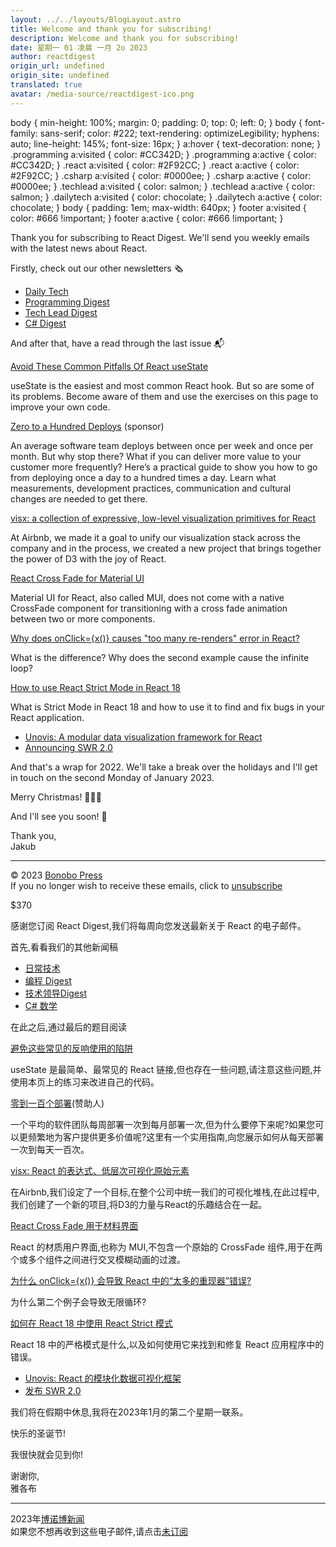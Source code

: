 ```yaml
---
layout: ../../layouts/BlogLayout.astro
title: Welcome and thank you for subscribing!
description: Welcome and thank you for subscribing!
date: 星期一 01 凌晨 一月 2o 2023
author: reactdigest
origin_url: undefined
origin_site: undefined
translated: true
avatar: /media-source/reactdigest-ico.png
---
```



<Reference client:only="react" title="Welcome and thank you for subscribing!" url="undefined" />

<Detail client:only="react">
	   body { min-height: 100%; margin: 0; padding: 0; top: 0; left: 0; } body { font-family: sans-serif; color: #222; text-rendering: optimizeLegibility; hyphens: auto; line-height: 145%; font-size: 16px; } a:hover { text-decoration: none; } .programming a:visited { color: #CC342D; } .programming a:active { color: #CC342D; } .react a:visited { color: #2F92CC; } .react a:active { color: #2F92CC; } .csharp a:visited { color: #0000ee; } .csharp a:active { color: #0000ee; } .techlead a:visited { color: salmon; } .techlead a:active { color: salmon; } .dailytech a:visited { color: chocolate; } .dailytech a:active { color: chocolate; } body { padding: 1em; max-width: 640px; } footer a:visited { color: #666 !important; } footer a:active { color: #666 !important; }

Thank you for subscribing to React Digest. We'll send you weekly emails with the latest news about React.

Firstly, check out our other newsletters 🗞

*   [Daily Tech](https://dailytech.email?utm_source=react&utm_medium=email&utm_campaign=welcome-email)
*   [Programming Digest](https://programmingdigest.net?utm_source=react&utm_medium=email&utm_campaign=welcome-email)
*   [Tech Lead Digest](https://techleaddigest.net?utm_source=react&utm_medium=email&utm_campaign=welcome-email)
*   [C# Digest](https://csharpdigest.net?utm_source=react&utm_medium=email&utm_campaign=welcome-email)

And after that, have a read through the last issue 📬

[Avoid These Common Pitfalls Of React useState](https://reactdigest.net/link/14219/a24eb3ef-556d-456e-a6a4-25de0a1cd63b/email)

useState is the easiest and most common React hook. But so are some of its problems. Become aware of them and use the exercises on this page to improve your own code.

[Zero to a Hundred Deploys](https://reactdigest.net/link/14220/a24eb3ef-556d-456e-a6a4-25de0a1cd63b/email) (sponsor)

An average software team deploys between once per week and once per month. But why stop there? What if you can deliver more value to your customer more frequently? Here’s a practical guide to show you how to go from deploying once a day to a hundred times a day. Learn what measurements, development practices, communication and cultural changes are needed to get there.

[visx: a collection of expressive, low-level visualization primitives for React](https://reactdigest.net/link/14221/a24eb3ef-556d-456e-a6a4-25de0a1cd63b/email)

At Airbnb, we made it a goal to unify our visualization stack across the company and in the process, we created a new project that brings together the power of D3 with the joy of React.

[React Cross Fade for Material UI](https://reactdigest.net/link/14222/a24eb3ef-556d-456e-a6a4-25de0a1cd63b/email)

Material UI for React, also called MUI, does not come with a native CrossFade component for transitioning with a cross fade animation between two or more components.

[Why does onClick={x()} causes "too many re-renders" error in React?](https://reactdigest.net/link/14223/a24eb3ef-556d-456e-a6a4-25de0a1cd63b/email)

What is the difference? Why does the second example cause the infinite loop?

[How to use React Strict Mode in React 18](https://reactdigest.net/link/14224/a24eb3ef-556d-456e-a6a4-25de0a1cd63b/email)

What is Strict Mode in React 18 and how to use it to find and fix bugs in your React application.

*   [Unovis: A modular data visualization framework for React](https://reactdigest.net/link/14225/a24eb3ef-556d-456e-a6a4-25de0a1cd63b/email)
*   [Announcing SWR 2.0](https://reactdigest.net/link/14226/a24eb3ef-556d-456e-a6a4-25de0a1cd63b/email)

And that's a wrap for 2022. We'll take a break over the holidays and I'll get in touch on the second Monday of January 2023.

Merry Christmas! 🎅🏻🎄

And I'll see you soon! 👋

Thank you,  
Jakub

* * *

© 2023 [Bonobo Press](https://bonobopress.com/)  
If you no longer wish to receive these emails, click to [unsubscribe](https://reactdigest.net/subscribers/a24eb3ef-556d-456e-a6a4-25de0a1cd63b/unsubscribe)
</Detail>

$370

感谢您订阅 React Digest,我们将每周向您发送最新关于 React 的电子邮件。

首先,看看我们的其他新闻稿

* [日常技术](https://dailytech.email?utm_source=react\&utm_medium=email\&utm_campaign=welcome-email)
* [编程 Digest](https://programmingdigest.net?utm_source=react\&utm_medium=email\&utm_campaign=welcome-email)
* [技术领导Digest](https://techleaddigest.net?utm_source=react\&utm_medium=email\&utm_campaign=welcome-email)
* [C# 数学](https://csharpdigest.net?utm_source=react\&utm_medium=email\&utm_campaign=welcome-email)

在此之后,通过最后的题目阅读

[避免这些常见的反响使用的陷阱](https://reactdigest.net/link/14219/a24eb3ef-556d-456e-a6a4-25de0a1cd63b/email)

useState 是最简单、最常见的 React 链接,但也存在一些问题,请注意这些问题,并使用本页上的练习来改进自己的代码。

[零到一百个部署](https://reactdigest.net/link/14220/a24eb3ef-556d-456e-a6a4-25de0a1cd63b/email)(赞助人)

一个平均的软件团队每周部署一次到每月部署一次,但为什么要停下来呢?如果您可以更频繁地为客户提供更多价值呢?这里有一个实用指南,向您展示如何从每天部署一次到每天一百次。

[visx: React 的表达式、低层次可视化原始元素](https://reactdigest.net/link/14221/a24eb3ef-556d-456e-a6a4-25de0a1cd63b/email)

在Airbnb,我们设定了一个目标,在整个公司中统一我们的可视化堆栈,在此过程中,我们创建了一个新的项目,将D3的力量与React的乐趣结合在一起。

[React Cross Fade 用于材料界面](https://reactdigest.net/link/14222/a24eb3ef-556d-456e-a6a4-25de0a1cd63b/email)

React 的材质用户界面,也称为 MUI,不包含一个原始的 CrossFade 组件,用于在两个或多个组件之间进行交叉模糊动画的过渡。

[为什么 onClick={x()} 会导致 React 中的“太多的重现器”错误?](https://reactdigest.net/link/14223/a24eb3ef-556d-456e-a6a4-25de0a1cd63b/email)

为什么第二个例子会导致无限循环?

[如何在 React 18 中使用 React Strict 模式](https://reactdigest.net/link/14224/a24eb3ef-556d-456e-a6a4-25de0a1cd63b/email)

React 18 中的严格模式是什么,以及如何使用它来找到和修复 React 应用程序中的错误。

* [Unovis: React 的模块化数据可视化框架](https://reactdigest.net/link/14225/a24eb3ef-556d-456e-a6a4-25de0a1cd63b/email)
* [发布 SWR 2.0](https://reactdigest.net/link/14226/a24eb3ef-556d-456e-a6a4-25de0a1cd63b/email)

我们将在假期中休息,我将在2023年1月的第二个星期一联系。

快乐的圣诞节!

我很快就会见到你!

谢谢你,\
雅各布

***

2023年[博诺博新闻](https://bonobopress.com/)\
如果您不想再收到这些电子邮件,请点击[未订阅](https://reactdigest.net/subscribers/a24eb3ef-556d-456e-a6a4-25de0a1cd63b/unsubscribe)


